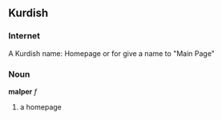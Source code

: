 ==Kurdish==
===Internet===
A Kurdish name: Homepage or for give a name to "Main Page"
===Noun===
'''malper''' ''f''
#a homepage